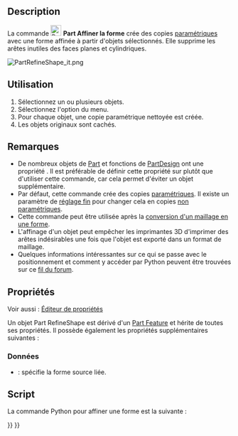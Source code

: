 <languages/>

{{Docnav/fr
|[[Part_ElementCopy/fr|Copie d'un élément]]
|[[Part_EditAttachment/fr|Ancrage]]
|[[Part_Workbench/fr|Atelier Part]]
|IconL=Part_ElementCopy.svg
|IconR=Part_EditAttachment.svg
|IconC=Workbench_Part.svg
}}

{{GuiCommand/fr
|Name=Part RefineShape
|Name/fr=Part Affiner la forme
|MenuLocation=Part → Créer une copie → Affiner la forme
|Workbenches=[[Part_Workbench/fr|Part]]
|SeeAlso=
}}

==Description==

La commande [[Image:Part_RefineShape.svg|24px]] '''Part Affiner la forme''' crée des copies [[Glossary/fr#Parametric|paramétriques]] avec une forme affinée à partir d'objets sélectionnés. Elle supprime les arêtes inutiles des faces planes et cylindriques.

[[File:PartRefineShape_it.png]]
{{Caption|L'objet original avec 11 faces (à gauche) et sa copie affinée avec 7 faces (à droite).}}

<span id="Usage"></span>
==Utilisation==

# Sélectionnez un ou plusieurs objets.
# Sélectionnez l'option {{MenuCommand|Part → Créer une copie → [[Image:Part_RefineShape.svg|16px]] Affiner la forme}} du menu.
# Pour chaque objet, une copie paramétrique nettoyée est créée.
# Les objets originaux sont cachés.

<span id="Notes"></span>
== Remarques ==

* De nombreux objets de [[Part_Workbench/fr|Part]] et fonctions de [[PartDesign_Workbench/fr|PartDesign]] ont une propriété {{PropertyData|Refine}}. Il est préférable de définir cette propriété sur {{TRUE}} plutôt que d'utiliser cette commande, car cela permet d'éviter un objet supplémentaire.
* Par défaut, cette commande crée des copies [[Glossary/fr#Parametric|paramétriques]]. Il existe un paramètre de [[Fine-tuning/fr|réglage fin]] pour changer cela en copies [[Glossary/fr#Non-parametric|non paramétriques]].
* Cette commande peut être utilisée après la [[Part_ShapeFromMesh/fr|conversion d'un maillage en une forme]].
* L'affinage d'un objet peut empêcher les imprimantes 3D d'imprimer des arêtes indésirables une fois que l'objet est exporté dans un format de maillage.
* Quelques informations intéressantes sur ce qui se passe avec le positionnement et comment y accéder par Python peuvent être trouvées sur ce [https://forum.freecad.org/viewtopic.php?t=77568#p675456 fil du forum].

<span id="Properties"></span>
==Propriétés==

Voir aussi : [[Property_editor/fr|Éditeur de propriétés]]

Un objet Part RefineShape est dérivé d'un [[Part_Feature/fr|Part Feature]] et hérite de toutes ses propriétés. Il possède également les propriétés supplémentaires suivantes :

<span id="Data"></span>
===Données===

{{TitleProperty|Refine}}

* {{PropertyData|Source|Link}} : spécifie la forme source liée.

<span id="Scripting"></span>
==Script==

La commande Python pour affiner une forme est la suivante :

{{Code|code=
shape.removeSplitter()
}}


{{Docnav/fr
|[[Part_ElementCopy/fr|Copie d'un élément]]
|[[Part_EditAttachment/fr|Ancrage]]
|[[Part_Workbench/fr|Atelier Part]]
|IconL=Part_ElementCopy.svg
|IconR=Part_EditAttachment.svg
|IconC=Workbench_Part.svg
}}

{{Part_Tools_navi{{#translation:}}}}
{{Userdocnavi{{#translation:}}}}